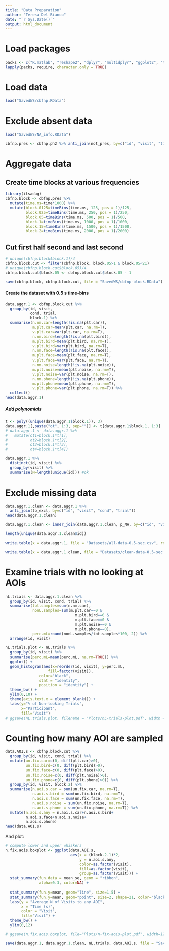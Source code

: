 ```yaml
---
title: "Data Preparation"
author: "Teresa Del Bianco"
date: "`r Sys.Date()`"
output: html_document
---
```

# Load packages 

```r
packs <- c("R.matlab", "reshape2", "dplyr", "multidplyr", "ggplot2", "tidyr")
lapply(packs, require, character.only = TRUE)
```

# Load data

```r
load("SavedWS/cbfnp.RData")
```

# Exclude absent data

```r
load("SavedWS/NA_info.RData")
```

```r
cbfnp.pres <- cbfnp.ph2 %>% anti_join(not_pres, by=c("id", "visit", "time", "cond", "trial"))
```

# Aggregate data 

## Create time blocks at various frequencies

```r
library(itsadug)
cbfnp.block <- cbfnp.pres %>%
  mutate(time.ms=time*1000) %>%
  mutate(block.0125=timeBins(time.ms, 125, pos = 1)/125,
         block.025=timeBins(time.ms, 250, pos = 1)/250, 
         block.05=timeBins(time.ms, 500, pos = 1)/500,
         block.1=timeBins(time.ms, 1000, pos = 1)/1000,
         block.15=timeBins(time.ms, 1500, pos = 1)/1500,
         block.2=timeBins(time.ms, 2000, pos = 1)/2000)
```

## Cut first half second and last second 

```r
# unique(cbfnp.block$block.1)/4
cbfnp.block.cut <- filter(cbfnp.block, block.05>1 & block.05<21)
# unique(cbfnp.block.cut$block.05)/4
cbfnp.block.cut$block.05 <- cbfnp.block.cut$block.05 - 1
```

```r
save(cbfnp.block, cbfnp.block.cut, file = "SavedWS/cbfnp-block.RData")
```

#### Create the dataset with 0.5 s time-bins

```r
data.aggr.1 <- cbfnp.block.cut %>%  
  group_by(id, visit,
           cond, trial,
           block.1) %>%
  summarise(n.nm.car=length(!is.na(plt.car)),
            m.plt.car=mean(plt.car, na.rm=T),
            v.plt.car=var(plt.car, na.rm=T),
            n.nm.bird=length(!is.na(plt.bird)),
            m.plt.bird=mean(plt.bird, na.rm=T),
            v.plt.bird=var(plt.bird, na.rm=T),
            n.nm.face=length(!is.na(plt.face)),
            m.plt.face=mean(plt.face, na.rm=T),
            v.plt.face=var(plt.face, na.rm=T),
            n.nm.noise=length(!is.na(plt.noise)),
            m.plt.noise=mean(plt.noise, na.rm=T),
            v.plt.noise=var(plt.noise, na.rm=T),
            n.nm.phone=length(!is.na(plt.phone)),
            m.plt.phone=mean(plt.phone, na.rm=T),
            v.plt.phone=var(plt.phone, na.rm=T)) %>%
  collect()
head(data.aggr.1)
```

##### Add polynomials

```r
t <- poly((unique(data.aggr.1$block.1)), 3)
data.aggr.1[,paste("ot", 1:3, sep="")] <- t[data.aggr.1$block.1, 1:3]
# data.aggr.1 <- data.aggr.1 %>%
#   mutate(ot1=block.1*t[1],
#          ot2=block.1*t[2],
#          ot3=block.1*t[3],
#          ot4=block.1*t[4])
```

```r
data.aggr.1 %>%
  distinct(id, visit) %>%
  group_by(visit) %>%
  summarise(N=length(unique(id))) #ok
```

# Exclude missing data

```r
data.aggr.1.clean <- data.aggr.1 %>% 
  anti_join(to_excl, by=c("id", "visit", "cond", "trial"))
head(data.aggr.1.clean)
```
```r
data.aggr.1.clean <- inner_join(data.aggr.1.clean, p_NA, by=c("id", "visit", "cond", "trial"))
```

```r
length(unique(data.aggr.1.clean$id))
```

```r
write.table(x = data.aggr.1, file = "Datasets/all-data-0.5-sec.csv", row.names = FALSE, sep = ";")
```

```r
write.table(x = data.aggr.1.clean, file = "Datasets/clean-data-0.5-sec.csv", row.names = FALSE, sep = ";")
```

# Examine trials with no looking at AOIs

```r
nL.trials <- data.aggr.1.clean %>%
  group_by(id, visit, cond, trial) %>%
  summarise(tot.samples=sum(n.nm.car),
            nonL.samples=sum(m.plt.car==0 &
                               m.plt.bird==0 &
                               m.plt.face==0 &
                               m.plt.noise==0 &
                               m.plt.phone==0),
            perc.mL=round(nonL.samples/tot.samples*100, 2)) %>%
  arrange(id, visit)
```

```r
nL.trials.plot <- nL.trials %>%
  group_by(id, visit) %>%
  summarise(perc.mL=mean(perc.mL, na.rm=TRUE)) %>%
  ggplot() +
  geom_histogram(aes(x=reorder(id, visit), y=perc.mL,
                   fill=factor(visit)), 
               color="black",
               stat = "identity",
               position = "identity") +
  theme_bw() +
  ylim(0,10) + 
  theme(axis.text.x = element_blank()) +
  labs(y="% of Non-looking Trials",
       x="Participant",
       fill="Visit") 
# ggsave(nL.trials.plot, filename = "Plots/nL-trials-plot.pdf", width = 12)
```

# Counting how many AOI are sampled

```r
data.AOI.s <- cbfnp.block.cut %>%  
  group_by(id, visit, cond, trial) %>%
  mutate(un.fix.car=c(0, diff(plt.car)>0),
         un.fix.bird=c(0, diff(plt.bird)>0),
         un.fix.face=c(0, diff(plt.face)>0),
         un.fix.noise=c(0, diff(plt.noise)>0),
         un.fix.phone=c(0, diff(plt.phone)>0)) %>%
  group_by(id, visit, block.2) %>%
  summarise(n.aoi.s.car = sum(un.fix.car, na.rm=T),
            n.aoi.s.bird = sum(un.fix.bird, na.rm=T),
            n.aoi.s.face = sum(un.fix.face, na.rm=T),
            n.aoi.s.noise = sum(un.fix.noise, na.rm=T),
            n.aoi.s.phone = sum(un.fix.phone, na.rm=T)) %>%
  mutate(n.aoi.s.any = n.aoi.s.car+n.aoi.s.bird+
         n.aoi.s.face+n.aoi.s.noise+
         n.aoi.s.phone)
head(data.AOI.s)
```

And plot: 
  
```r
# compute lower and upper whiskers
n.fix.aois.boxplot <- ggplot(data.AOI.s,
                             aes(x = (block.2-1)*2, 
                                 y = n.aoi.s.any,
                                 color=as.factor(visit),
                                 fill=as.factor(visit),
                                 group=as.factor(visit))) +
  stat_summary(fun.data = mean_se, geom = "ribbon", 
               alpha=0.3, color=NA) +
  
  stat_summary(fun.y=mean, geom="line", size=1.5) + 
  stat_summary(fun.y=mean, geom="point", size=2, shape=21, color="black") +
  labs(y = "Average N of Visits to any AOI",
       x = "Time (s)",
       color = "Visit",
       fill="Visit") +
  theme_bw() +
  ylim(0,12)

# ggsave(n.fix.aois.boxplot, file="Plots/n-fix-aois-plot.pdf", width=12, height = 9)
```

```r
save(data.aggr.1, data.aggr.1.clean, nL.trials, data.AOI.s, file = "SavedWS/data-aggr-1.RData")
```


